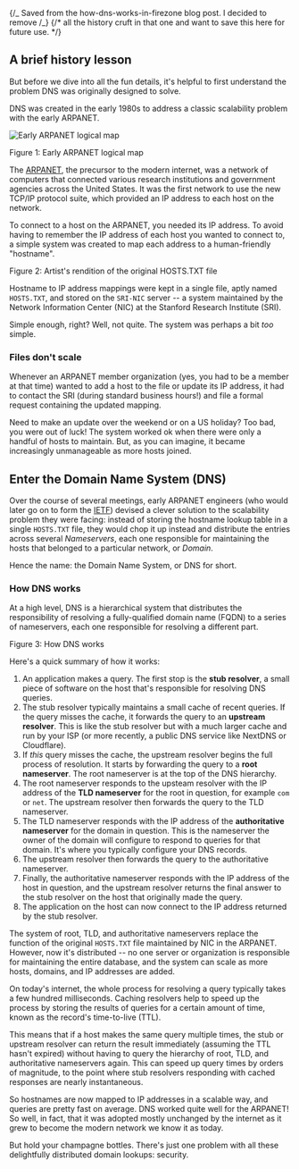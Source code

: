 {/_ Saved from the how-dns-works-in-firezone blog post. I decided to remove /_}
{/* all the history cruft in that one and want to save this here for future use. */}

## A brief history lesson

But before we dive into all the fun details, it's helpful to first understand
the problem DNS was originally designed to solve.

DNS was created in the early 1980s to address a classic scalability problem with
the early ARPANET.

<Image
  src="/images/blog/how-dns-works-in-firezone/arpanet-logical-map.png"
  alt="Early ARPANET logical map"
  width={1200}
  height={1200}
  className="mx-auto rounded shadow"
/>

<p className="text-sm italic text-center mx-auto">
  Figure 1: Early ARPANET logical map
</p>

The [ARPANET](https://en.wikipedia.org/wiki/ARPANET), the precursor to the
modern internet, was a network of computers that connected various research
institutions and government agencies across the United States. It was the first
network to use the new TCP/IP protocol suite, which provided an IP address to
each host on the network.

To connect to a host on the ARPANET, you needed its IP address. To avoid having
to remember the IP address of each host you wanted to connect to, a simple
system was created to map each address to a human-friendly "hostname".

<p className="text-sm italic text-center mx-auto">
  Figure 2: Artist's rendition of the original HOSTS.TXT file
</p>

Hostname to IP address mappings were kept in a single file, aptly named
`HOSTS.TXT`, and stored on the `SRI-NIC` server -- a system maintained by the
Network Information Center (NIC) at the Stanford Research Institute (SRI).

Simple enough, right? Well, not quite. The system was perhaps a bit _too_
simple.

### Files don't scale

Whenever an ARPANET member organization (yes, you had to be a member at that
time) wanted to add a host to the file or update its IP address, it had to
contact the SRI (during standard business hours!) and file a formal request
containing the updated mapping.

Need to make an update over the weekend or on a US holiday? Too bad, you were
out of luck! The system worked ok when there were only a handful of hosts to
maintain. But, as you can imagine, it became increasingly unmanageable as more
hosts joined.

## Enter the Domain Name System (DNS)

Over the course of several meetings, early ARPANET engineers (who would later go
on to form the [IETF](https://www.ietf.org/)) devised a clever solution to the
scalability problem they were facing: instead of storing the hostname lookup
table in a single `HOSTS.TXT` file, they would chop it up instead and distribute
the entries across several _Nameservers_, each one responsible for maintaining
the hosts that belonged to a particular network, or _Domain_.

Hence the name: the Domain Name System, or DNS for short.

### How DNS works

At a high level, DNS is a hierarchical system that distributes the
responsibility of resolving a fully-qualified domain name (FQDN) to a series of
nameservers, each one responsible for resolving a different part.

<p className="text-sm italic text-center mx-auto">Figure 3: How DNS works</p>

Here's a quick summary of how it works:

1. An application makes a query. The first stop is the **stub resolver**, a
   small piece of software on the host that's responsible for resolving DNS
   queries.
1. The stub resolver typically maintains a small cache of recent queries. If the
   query misses the cache, it forwards the query to an **upstream resolver**.
   This is like the stub resolver but with a much larger cache and run by your
   ISP (or more recently, a public DNS service like NextDNS or Cloudflare).
1. If _this_ query misses the cache, the upstream resolver begins the full
   process of resolution. It starts by forwarding the query to a **root
   nameserver**. The root nameserver is at the top of the DNS hierarchy.
1. The root nameserver responds to the upsteam resolver with the IP address of
   the **TLD nameserver** for the root in question, for example `com` or `net`.
   The upstream resolver then forwards the query to the TLD nameserver.
1. The TLD nameserver responds with the IP address of the **authoritative
   nameserver** for the domain in question. This is the nameserver the owner of
   the domain will configure to respond to queries for that domain. It's where
   you typically configure your DNS records.
1. The upstream resolver then forwards the query to the authoritative
   nameserver.
1. Finally, the authoritative nameserver responds with the IP address of the
   host in question, and the upstream resolver returns the final answer to the
   stub resolver on the host that originally made the query.
1. The application on the host can now connect to the IP address returned by the
   stub resolver.

The system of root, TLD, and authoritative nameservers replace the function of
the original `HOSTS.TXT` file maintained by NIC in the ARPANET. However, now
it's distributed -- no one server or organization is responsible for maintaining
the entire database, and the system can scale as more hosts, domains, and IP
addresses are added.

On today's internet, the whole process for resolving a query typically takes a
few hundred milliseconds. Caching resolvers help to speed up the process by
storing the results of queries for a certain amount of time, known as the
record's time-to-live (TTL).

This means that if a host makes the same query multiple times, the stub or
upstream resolver can return the result immediately (assuming the TTL hasn't
expired) without having to query the hierarchy of root, TLD, and authoritative
nameservers again. This can speed up query times by orders of magnitude, to the
point where stub resolvers responding with cached responses are nearly
instantaneous.

So hostnames are now mapped to IP addresses in a scalable way, and queries are
pretty fast on average. DNS worked quite well for the ARPANET! So well, in fact,
that it was adopted mostly unchanged by the internet as it grew to become the
modern network we know it as today.

But hold your champagne bottles. There's just one problem with all these
delightfully distributed domain lookups: security.
